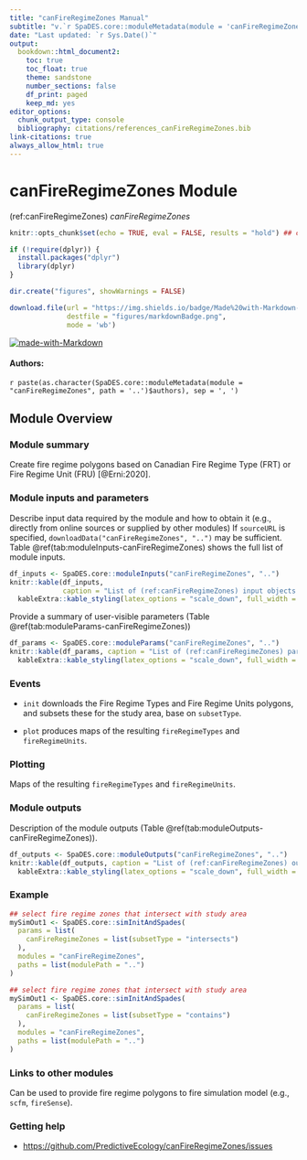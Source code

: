 ```yaml
---
title: "canFireRegimeZones Manual"
subtitle: "v.`r SpaDES.core::moduleMetadata(module = 'canFireRegimeZones', path = '..')$version`"
date: "Last updated: `r Sys.Date()`"
output:
  bookdown::html_document2:
    toc: true
    toc_float: true
    theme: sandstone
    number_sections: false
    df_print: paged
    keep_md: yes
editor_options:
  chunk_output_type: console
  bibliography: citations/references_canFireRegimeZones.bib
link-citations: true
always_allow_html: true
---
```


# canFireRegimeZones Module

<!-- the following are text references used in captions for LaTeX compatibility -->
(ref:canFireRegimeZones) *canFireRegimeZones*

```r
knitr::opts_chunk$set(echo = TRUE, eval = FALSE, results = "hold") ## change to eval = TRUE if all chunks are to be evaluated

if (!require(dplyr)) {
  install.packages("dplyr")
  library(dplyr)
}

dir.create("figures", showWarnings = FALSE)

download.file(url = "https://img.shields.io/badge/Made%20with-Markdown-1f425f.png",
              destfile = "figures/markdownBadge.png",
              mode = 'wb')
```

[![made-with-Markdown](figures/markdownBadge.png)](https://commonmark.org)

<!-- if knitting to pdf remember to add the pandoc_args: ["--extract-media", "."] option to yml in order to get the badge images -->

#### Authors:

`r paste(as.character(SpaDES.core::moduleMetadata(module = "canFireRegimeZones", path = '..')$authors), sep = ', ')`
<!-- ideally separate authors with new lines, '\n' not working -->

## Module Overview

### Module summary

Create fire regime polygons based on Canadian Fire Regime Type (FRT) or Fire Regime Unit (FRU) [@Erni:2020].

### Module inputs and parameters

Describe input data required by the module and how to obtain it (e.g., directly from online sources or supplied by other modules)
If `sourceURL` is specified, `downloadData("canFireRegimeZones", "..")` may be sufficient.
Table \@ref(tab:moduleInputs-canFireRegimeZones) shows the full list of module inputs.

```r
df_inputs <- SpaDES.core::moduleInputs("canFireRegimeZones", "..")
knitr::kable(df_inputs,
             caption = "List of (ref:canFireRegimeZones) input objects and their description.") %>%
  kableExtra::kable_styling(latex_options = "scale_down", full_width = TRUE)
```

Provide a summary of user-visible parameters (Table \@ref(tab:moduleParams-canFireRegimeZones))


```r
df_params <- SpaDES.core::moduleParams("canFireRegimeZones", "..")
knitr::kable(df_params, caption = "List of (ref:canFireRegimeZones) parameters and their description.") %>%
  kableExtra::kable_styling(latex_options = "scale_down", full_width = TRUE)
```

### Events

- `init` downloads the Fire Regime Types and Fire Regime Units polygons, and subsets these for the study area, base on `subsetType`.

- `plot` produces maps of the resulting `fireRegimeTypes` and `fireRegimeUnits`.

### Plotting

Maps of the resulting `fireRegimeTypes` and `fireRegimeUnits`.

### Module outputs

Description of the module outputs (Table \@ref(tab:moduleOutputs-canFireRegimeZones)).

```r
df_outputs <- SpaDES.core::moduleOutputs("canFireRegimeZones", "..")
knitr::kable(df_outputs, caption = "List of (ref:canFireRegimeZones) outputs and their description.") %>%
  kableExtra::kable_styling(latex_options = "scale_down", full_width = TRUE)
```

### Example

```r
## select fire regime zones that intersect with study area
mySimOut1 <- SpaDES.core::simInitAndSpades(
  params = list(
    canFireRegimeZones = list(subsetType = "intersects")
  ),
  modules = "canFireRegimeZones",
  paths = list(modulePath = "..")
)
```

```r
## select fire regime zones that intersect with study area
mySimOut1 <- SpaDES.core::simInitAndSpades(
  params = list(
    canFireRegimeZones = list(subsetType = "contains")
  ),
  modules = "canFireRegimeZones",
  paths = list(modulePath = "..")
)
```

### Links to other modules

Can be used to provide fire regime polygons to fire simulation model (e.g., `scfm`, `fireSense`).

### Getting help

-  <https://github.com/PredictiveEcology/canFireRegimeZones/issues>
